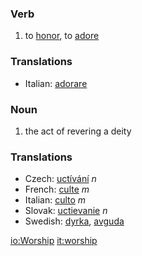 === Verb ===

#to [[honor]], to [[adore]]

=== Translations ===

*Italian: [[adorare]] 

=== Noun ===

#the act of revering a deity

=== Translations ===
*Czech: [[uctívání]]  ''n''
*French: [[culte]] ''m''
*Italian: [[culto]] ''m''
*Slovak: [[uctievanie]]  ''n''
*Swedish: [[dyrka]], [[avguda]]

[[io:Worship]]
[[it:worship]]